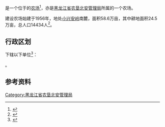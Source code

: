 {{中国乡级行政区|23/11/81/504/000
|行政区全称           = {{PAGENAMEBASE}}
|上级行政区           = [[黑龙江省农垦北安管理局|黑龙江省农垦北安管理局]]
}}

'''{{PAGENAMEBASE}}'''是一个位于{{PRC admin/fullname|23/11/81/504/000|3}}的[[农场|农场]]<ref>{{PRC admin/ref sgc|{{PRC admin/parent|23/11/81/504/000}}}}</ref>，亦是[[黑龙江省农垦北安管理局|黑龙江省农垦北安管理局]]所属的一个农场。

建设农场始建于1956年，地处[[小兴安岭|小兴安岭]]南麓，面积58.6万亩，其中耕地面积24.5万亩，总人口14434人<ref>{{cite web |title=建设农场 |url=http://zw.chinabdh.com/BDHjsnc/index.jhtml |website=黑龙江省农垦总局 }}{{Dead link}}</ref>。

== 行政区划 ==
{{PAGENAMEBASE}}下辖以下单位<ref>{{PRC admin/ref sgc|23/11/81/504/000}}</ref>：

{{PRC admin/children|23/11/81/504/000}}。

== 参考资料 ==
{{reflist}}

{{黑龙江行政区划小作品}}
{{PRC admin/navcat|23/11/81/504/000}}
{{黑龙江省农垦总局}}

[[Category:黑龙江省农垦北安管理局|Category:黑龙江省农垦北安管理局]]
